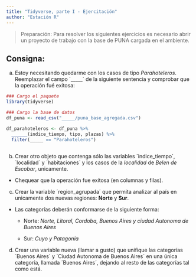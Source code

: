 ```yaml
---
title: "Tidyverse, parte I - Ejercitación"
author: "Estación R"
---
```


> Preparación: Para resolver los siguientes ejercicios es necesario abrir un proyecto de trabajo con la base de PUNA cargada en el ambiente.

## Consigna:

a.  Estoy necesitando quedarme con los casos de tipo *Parahoteleros*. Reemplazar el campo ´\_\_\_\_\_´ de la siguiente sentencia y comprobar que la operación fué exitosa:

``` r
### Cargo el paquete
library(tidyverse)

### Cargo la base de datos
df_puna <- read_csv("_____/puna_base_agregada.csv")

df_parahoteleros <- df_puna %>%
  ______(indice_tiempo, tipo, plazas) %>%
  filter(_____ == "Parahoteleros")
 
```

b.  Crear otro objeto que contenga sólo las variables ´indice_tiempo´, ´localidad´ y ´habitaciones´ y los casos de la *localidad* de *Belen de Escobar*, unicamente.

-   Chequear que la operación fue exitosa (en columnas y filas).

c.  Crear la variable ´region_agrupada´ que permita analizar al país en unicamente dos nuevas regiones: **Norte** y **Sur**.

-   Las categorías deberán conformarse de la siguiente forma:

    -   Norte: *Norte, Litoral, Cordoba, Buenos Aires y ciudad Autonoma de Buenos Aires*

    -   Sur: *Cuyo y Patagonia*

d.  Crear una variable nueva (llamar a gusto) que unifique las categorías ´Buenos Aires´ y ´Ciudad Autonoma de Buenos Aires´ en una única categoría, llamada ´Buenos Aires´, dejando al resto de las categorías tal como está.
